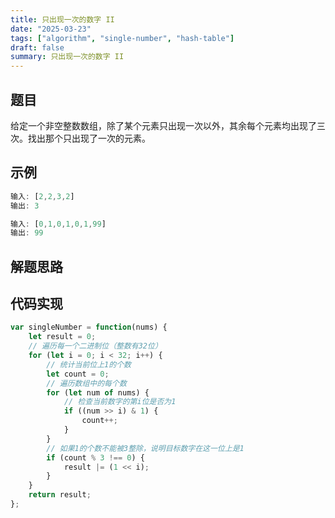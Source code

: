 ```yaml
---
title: 只出现一次的数字 II
date: "2025-03-23"
tags: ["algorithm", "single-number", "hash-table"]
draft: false
summary: 只出现一次的数字 II
---
```


## 题目

给定一个非空整数数组，除了某个元素只出现一次以外，其余每个元素均出现了三次。找出那个只出现了一次的元素。

## 示例

```js
输入: [2,2,3,2]
输出: 3
```

```js
输入: [0,1,0,1,0,1,99]
输出: 99
```

## 解题思路



## 代码实现

```js
var singleNumber = function(nums) {
    let result = 0;
    // 遍历每一个二进制位（整数有32位）
    for (let i = 0; i < 32; i++) {
        // 统计当前位上1的个数
        let count = 0;
        // 遍历数组中的每个数
        for (let num of nums) {
            // 检查当前数字的第i位是否为1
            if ((num >> i) & 1) {
                count++;
            }
        }
        // 如果1的个数不能被3整除，说明目标数字在这一位上是1
        if (count % 3 !== 0) {
            result |= (1 << i);
        }
    }
    return result;
};

```
